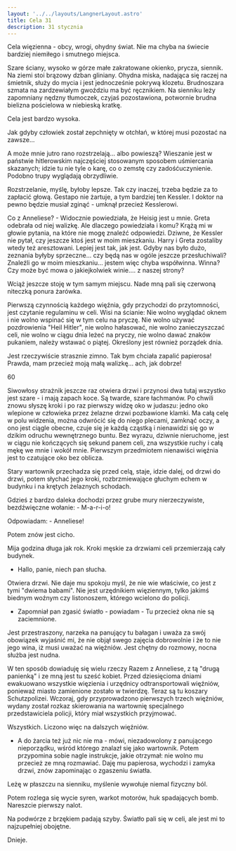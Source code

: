 ```yaml
---
layout: '../../layouts/LangnerLayout.astro'
title: Cela 31
description: 31 stycznia
---
```


Cela więzienna - obcy, wrogi, ohydny świat. Nie ma chyba na świecie bardziej niemiłego i smutnego miejsca.

Szare ściany, wysoko w górze małe zakratowane okienko, prycza, siennik. Na ziemi stoi brązowy dzban gliniany. Ohydna miska, nadająca się raczej na śmietnik, służy do mycia i jest jednocześnie pokrywą klozetu. Brudnoszara szmata na zardzewiałym gwoździu ma być ręcznikiem. Na sienniku leży zapomniany nędzny tłumoczek, czyjaś pozostawiona, potwornie brudna bielizna pościelowa w niebieską kratkę.

Cela jest bardzo wysoka.

Jak gdyby człowiek został zepchnięty w otchłań, w której musi pozostać na zawsze...

A może mnie jutro rano rozstrzelają... albo powieszą? Wieszanie jest w państwie hitlerowskim najczęściej stosowanym sposobem uśmiercania skazanych; idzie tu nie tyle o karę, co o zemstę czy zadośćuczynienie. Podobno trupy wyglądają obrzydliwie.

Rozstrzelanie, myślę, byłoby lepsze. Tak czy inaczej, trzeba będzie za to zapłacić głową. Gestapo nie żartuje, a tym bardziej ten Kessler. I doktor na pewno będzie musiał zginąć - umknął przecież Kesslerowi.

Co z Anneliese? - Widocznie powiedziała, że Heisig jest u mnie. Greta odebrała od niej walizkę. Ale dlaczego powiedziała i komu? Krążą mi w głowie pytania, na które nie mogę znaleźć odpowiedzi. Dziwne, że Kessler nie pytał, czy jeszcze ktoś jest w moim mieszkaniu. Harry i Greta zostaliby wtedy też aresztowani. Lepiej jest tak, jak jest. Gdyby nas było dużo, zeznania byłyby sprzeczne... czy będą nas w ogóle jeszcze przesłuchiwali? Znaleźli go w moim mieszkaniu... jestem więc chyba współwinna. Winna? Czy może być mowa o jakiejkolwiek winie.... z naszej strony?

Wciąż jeszcze stoję w tym samym miejscu. Nade mną pali się czerwoną niteczką ponura żarówka.

Pierwszą czynnością każdego więźnia, gdy przychodzi do przytomności, jest czytanie regulaminu w celi. Wisi na ścianie: Nie wolno wyglądać oknem i nie wolno wspinać się w tym celu na pryczę. Nie wolno używać pozdrowienia "Heil Hitler", nie wolno hałasować, nie wolno zanieczyszczać celi, nie wolno w ciągu dnia leżeć na pryczy, nie wolno dawać znaków pukaniem, należy wstawać o piątej. Określony jest również porządek dnia.

Jest rzeczywiście strasznie zimno. Tak bym chciała zapalić papierosa! Prawda, mam przecież moją małą walizkę... ach, jak dobrze!

60

Siwowłosy strażnik jeszcze raz otwiera drzwi i przynosi dwa tutaj wszystko jest szare - i mają zapach koce. Są twarde, szare łachmanów. Po chwili znowu słyszę kroki i po raz pierwszy widzę oko w judaszu: jedno oko wlepione w człowieka przez żelazne drzwi pozbawione klamki. Ma całą celę w polu widzenia, można odwrócić się do niego plecami, zamknąć oczy, a ono jest ciągle obecne, czuje się je każdą cząstką i nienawidzi się go w dzikim odruchu wewnętrznego buntu. Bez wyrazu, dziwnie nieruchome, jest w ciągu nie kończących się sekund panem celi, zna wszystkie ruchy i całą mękę we mnie i wokół mnie. Pierwszym przedmiotem nienawiści więźnia jest to czatujące oko bez oblicza.

Stary wartownik przechadza się przed celą, staje, idzie dalej, od drzwi do drzwi, potem słychać jego kroki, rozbrzmiewające głuchym echem w budynku i na krętych żelaznych schodach.

Gdzieś z bardzo daleka dochodzi przez grube mury nierzeczywiste, bezdźwięczne wołanie: - M-a-r-i-o!

Odpowiadam: - Anneliese!

Potem znów jest cicho.

Mija godzina długa jak rok. Kroki męskie za drzwiami celi przemierzają cały budynek.

- Hallo, panie, niech pan słucha.

Otwiera drzwi. Nie daje mu spokoju myśl, że nie wie właściwie, co jest z tymi "dwiema babami". Nie jest urzędnikiem więziennym, tylko jakimś biednym woźnym czy listonoszem, którego wcielono do policji.

- Zapomniał pan zgasić światło - powiadam - Tu przecież okna nie są zaciemnione.

Jest przestraszony, narzeka na panujący tu bałagan i uważa za swój obowiązek wyjaśnić mi, że nie objął swego zajęcia dobrowolnie i że to nie jego wina, iż musi uważać na więźniów. Jest chętny do rozmowy, nocna służba jest nudna.

W ten sposób dowiaduję się wielu rzeczy Razem z Anneliese, z tą "drugą panienką" i ze mną jest tu sześć kobiet. Przed dziesięcioma dniami ewakuowano wszystkie więzienia i urzędnicy odtransportowali więźniów, ponieważ miasto zamienione zostało w twierdzę. Teraz są tu koszary Schutzpolizei. Wczoraj, gdy przyprowadzono pierwszych trzech więźniów, wydany został rozkaz skierowania na wartownię specjalnego przedstawiciela policji, który miał wszystkich przyjmować.

Wszystkich. Liczono więc na dalszych więźniów.

- A do żarcia też już nic nie ma - mówi, niezadowolony z panującego nieporządku, wśród którego znalazł się jako wartownik. Potem przypomina sobie nagle instrukcje, jakie otrzymał: nie wolno mu przecież ze mną rozmawiać. Daję mu papierosa, wychodzi i zamyka drzwi, znów zapominając o zgaszeniu światła.

Leżę w płaszczu na sienniku, myślenie wywołuje niemal fizyczny ból.

Potem rozlega się wycie syren, warkot motorów, huk spadających bomb. Nareszcie pierwszy nalot.

Na podwórze z brzękiem padają szyby. Światło pali się w celi, ale jest mi to najzupełniej obojętne.

Dnieje.
